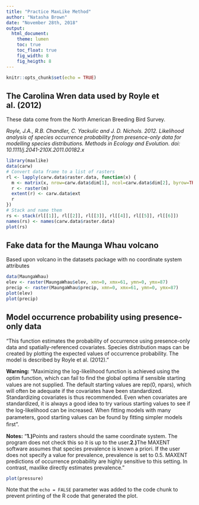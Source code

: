 ```yaml
---
title: "Practice MaxLike Method"
author: "Natasha Brown"
date: "November 28th, 2018"
output: 
  html_document:
    theme: lumen
    toc: true
    toc_float: true
    fig_width: 8
    fig_heigth: 8
---
```


```r
knitr::opts_chunk$set(echo = TRUE)
```

## The Carolina Wren data used by Royle et al. (2012)

These data come from the North American Breeding Bird Survey.

*Royle, J.A., R.B. Chandler, C. Yackulic and J. D. Nichols. 2012. Likelihood analysis of species occurrence probability from presence-only data for modelling species distributions. Methods in Ecology and Evolution. doi: 10.1111/j.2041-210X.2011.00182.x* 


```r
library(maxlike)
data(carw)
# Convert data frame to a list of rasters 
rl <- lapply(carw.data$raster.data, function(x) { 
  m <- matrix(x, nrow=carw.data$dim[1], ncol=carw.data$dim[2], byrow=TRUE) 
  r <- raster(m)
  extent(r) <- carw.data$ext 
  r
})
# Stack and name them 
rs <- stack(rl[[1]], rl[[2]], rl[[3]], rl[[4]], rl[[5]], rl[[6]]) 
names(rs) <- names(carw.data$raster.data)
plot(rs)
```

## Fake data for the Maunga Whau volcano

Based upon volcano in the datasets package with no coordinate system attributes

```r
data(MaungaWhau) 
elev <- raster(MaungaWhau$elev, xmn=0, xmx=61, ymn=0, ymx=87) 
precip <- raster(MaungaWhau$precip, xmn=0, xmx=61, ymn=0, ymx=87)
plot(elev)
plot(precip)
```

## Model occurrence probability using presence-only data

"This function estimates the probability of occurrence using presence-only data and spatially-referenced covariates. Species distribution maps can be created by plotting the expected values of occurrence probability. The model is described by Royle et al. (2012)."


**Warning:** "Maximizing the log-likelihood function is achieved using the optim function, which can fail to ﬁnd the global optima if sensible starting values are not supplied. The default starting values are rep(0, npars), which will often be adequate if the covariates have been standardized. Standardizing covariates is thus recommended. Even when covariates are standardized, it is always a good idea to try various starting values to see if the log-likelihood can be increased. When ﬁtting models with many parameters, good starting values can be found by ﬁtting simpler models ﬁrst".

**Notes:** "**1.)**Points and rasters should the same coordinate system. The program does not check this so it is up to the user.**2.)**The MAXENT software assumes that species prevalence is known a priori. If the user does not specify a value for prevalence, prevalence is set to 0.5. MAXENT predictions of occurrence probability are highly sensitive to this setting. In contrast, maxlike directly estimates prevalence."

```r
plot(pressure)
```

Note that the `echo = FALSE` parameter was added to the code chunk to prevent printing of the R code that generated the plot.
